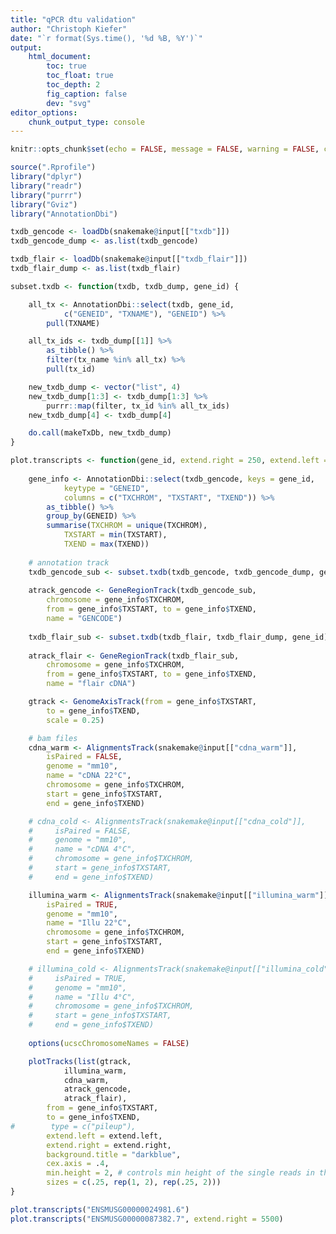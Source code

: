 ```yaml
---
title: "qPCR dtu validation"
author: "Christoph Kiefer"
date: "`r format(Sys.time(), '%d %B, %Y')`"
output:
    html_document:
        toc: true
        toc_float: true
        toc_depth: 2
        fig_caption: false
        dev: "svg"
editor_options:
    chunk_output_type: console
---
```


```r
knitr::opts_chunk$set(echo = FALSE, message = FALSE, warning = FALSE, cache = FALSE)
```

```r
source(".Rprofile")
library("dplyr")
library("readr")
library("purrr")
library("Gviz")
library("AnnotationDbi")
```


```r
txdb_gencode <- loadDb(snakemake@input[["txdb"]])
txdb_gencode_dump <- as.list(txdb_gencode)

txdb_flair <- loadDb(snakemake@input[["txdb_flair"]])
txdb_flair_dump <- as.list(txdb_flair)

subset.txdb <- function(txdb, txdb_dump, gene_id) {

    all_tx <- AnnotationDbi::select(txdb, gene_id,
            c("GENEID", "TXNAME"), "GENEID") %>%
        pull(TXNAME)

    all_tx_ids <- txdb_dump[[1]] %>%
        as_tibble() %>%
        filter(tx_name %in% all_tx) %>%
        pull(tx_id)

    new_txdb_dump <- vector("list", 4)
    new_txdb_dump[1:3] <- txdb_dump[1:3] %>%
        purrr::map(filter, tx_id %in% all_tx_ids)
    new_txdb_dump[4] <- txdb_dump[4]

    do.call(makeTxDb, new_txdb_dump)
}

plot.transcripts <- function(gene_id, extend.right = 250, extend.left = 250) {
    
    gene_info <- AnnotationDbi::select(txdb_gencode, keys = gene_id,
            keytype = "GENEID",
            columns = c("TXCHROM", "TXSTART", "TXEND")) %>%
        as_tibble() %>%
        group_by(GENEID) %>%
        summarise(TXCHROM = unique(TXCHROM),
            TXSTART = min(TXSTART),
            TXEND = max(TXEND))
    
    # annotation track
    txdb_gencode_sub <- subset.txdb(txdb_gencode, txdb_gencode_dump, gene_id)
    
    atrack_gencode <- GeneRegionTrack(txdb_gencode_sub,
        chromosome = gene_info$TXCHROM,
        from = gene_info$TXSTART, to = gene_info$TXEND,
        name = "GENCODE")
    
    txdb_flair_sub <- subset.txdb(txdb_flair, txdb_flair_dump, gene_id)
    
    atrack_flair <- GeneRegionTrack(txdb_flair_sub,
        chromosome = gene_info$TXCHROM,
        from = gene_info$TXSTART, to = gene_info$TXEND,
        name = "flair cDNA")

    gtrack <- GenomeAxisTrack(from = gene_info$TXSTART, 
        to = gene_info$TXEND,
        scale = 0.25)

    # bam files
    cdna_warm <- AlignmentsTrack(snakemake@input[["cdna_warm"]],
        isPaired = FALSE,
        genome = "mm10",
        name = "cDNA 22°C",
        chromosome = gene_info$TXCHROM,
        start = gene_info$TXSTART,
        end = gene_info$TXEND)

    # cdna_cold <- AlignmentsTrack(snakemake@input[["cdna_cold"]],
    #     isPaired = FALSE,
    #     genome = "mm10",
    #     name = "cDNA 4°C",
    #     chromosome = gene_info$TXCHROM,
    #     start = gene_info$TXSTART,
    #     end = gene_info$TXEND)

    illumina_warm <- AlignmentsTrack(snakemake@input[["illumina_warm"]],
        isPaired = TRUE,
        genome = "mm10",
        name = "Illu 22°C",
        chromosome = gene_info$TXCHROM,
        start = gene_info$TXSTART,
        end = gene_info$TXEND)

    # illumina_cold <- AlignmentsTrack(snakemake@input[["illumina_cold"]],
    #     isPaired = TRUE,
    #     genome = "mm10",
    #     name = "Illu 4°C",
    #     chromosome = gene_info$TXCHROM,
    #     start = gene_info$TXSTART,
    #     end = gene_info$TXEND)
    
    options(ucscChromosomeNames = FALSE)

    plotTracks(list(gtrack,
            illumina_warm,
            cdna_warm,
            atrack_gencode,
            atrack_flair),
        from = gene_info$TXSTART,
        to = gene_info$TXEND,
#        type = c("pileup"),
        extend.left = extend.left,
        extend.right = extend.right,
        background.title = "darkblue",
        cex.axis = .4,
        min.height = 2, # controls min height of the single reads in the pileup, set to 0 to plot all reads
        sizes = c(.25, rep(1, 2), rep(.25, 2)))
}
```

```r
plot.transcripts("ENSMUSG00000024981.6")
plot.transcripts("ENSMUSG00000087382.7", extend.right = 5500)
```

